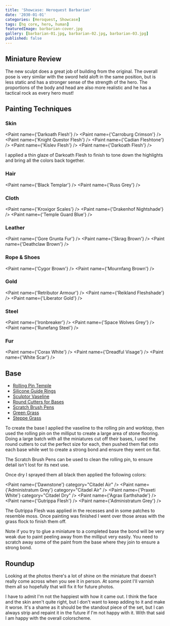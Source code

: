 ```yaml
---
title: 'Showcase: Heroquest Barbarian'
date: '2030-01-01'
categories: [Heroquest, Showcase]
tags: [hq core, hero, human]
featuredImage: barbarian-cover.jpg
gallery: [barbarian-01.jpg, barbarian-02.jpg, barbarian-03.jpg]
published: false
---
```



## Miniature Review

The new sculpt does a great job of building from the original. The overall pose is very similar with the sword held
aloft in the same position, but is less static and has a stronger sense of the strength of the hero. The proportions
of the body and head are also more realistic and he has a tactical rock as every hero must!

## Painting Techniques

### Skin

<Paint name={'Darkoath Flesh'} />
<Paint name={'Carroburg Crimson'} />
<Paint name={'Knight Questor Flesh'} />
<Paint name={'Cadian Fleshtone'} />
<Paint name={'Kislev Flesh'} />
<Paint name={'Darkoath Flesh'} />

I applied a thin glaze of Darkoath Flesh to finish to tone down the highlights and bring all the colors back together.

### Hair

<Paint name={'Black Templar'} />
<Paint name={'Russ Grey'} />

### Cloth

<Paint name={'Kroxigor Scales'} />
<Paint name={'Drakenhof Nightshade'} />
<Paint name={'Temple Guard Blue'} />

### Leather

<Paint name={'Gore Grunta Fur'} />
<Paint name={'Skrag Brown'} />
<Paint name={'Deathclaw Brown'} />

### Rope & Shoes

<Paint name={'Cygor Brown'} />
<Paint name={'Mournfang Brown'} />

### Gold

<Paint name={'Retributor Armour'} />
<Paint name={'Reikland Fleshshade'} />
<Paint name={'Liberator Gold'} />

### Steel

<Paint name={'Ironbreaker'} />
<Paint name={'Space Wolves Grey'} />
<Paint name={'Runefang Steel'} />

### Fur

<Paint name={'Corax White'} />
<Paint name={'Dreadful Visage'} />
<Paint name={'White Scar'} />

## Base

- [Rolling Pin Temple](https://www.greenstuffworld.com/en/modelling-textured-rolling-pins/365-rolling-pin-hobby-roller-temple.html)
- [Silicone Guide Rings](https://www.greenstuffworld.com/en/modelling-textured-rolling-pins/540-silicone-guide-rings.html)
- [Sculptor Vaseline](https://www.greenstuffworld.com/en/sculptor-vaseline/349-sculptor-vaseline-petroleum-jelly.html)
- [Round Cutters for Bases](https://www.greenstuffworld.com/en/hobby-cutting-tools/801-round-cutters-for-bases-stainless-steel.html)
- [Scratch Brush Pens](https://www.greenstuffworld.com/en/engraving-tools/690-scratch-brush-pens.html)
- [Green Grass](https://www.thearmypainter.com/shop/us/bf4113p)
- [Steppe Grass](https://www.thearmypainter.com/shop/us/bf4115p)

To create the base I applied the vaseline to the rolling pin and worktop, then used the rolling pin on the milliput to
create a large area of stone flooring. Doing a large batch with all the miniatures cut off their bases, I used the round
cutters to cut the perfect size for each, then pushed them flat onto each base while wet to create a strong bond and
ensure they went on flat.

The Scratch Brush Pens can be used to clean the rolling pin, to ensure detail isn't lost for its next use.

Once dry I sprayed them all black then applied the following colors:

<Paint name={'Dawnstone'} category="Citadel Air" />
<Paint name={'Administratum Grey'} category="Citadel Air" />
<Paint name={'Praxeti White'} category="Citadel Dry" />
<Paint name={'Agrax Earthshade'} />
<Paint name={'Gutrippa Flesh'} />
<Paint name={'Administratum Grey'} />

The Gutrippa Flesh was applied in the recesses and in some patches to resemble moss. Once painting was finished I went
over those areas with the grass flock to finish them off.

Note if you try to glue a miniature to a completed base the bond will be very weak due to paint peeling away from the
milliput very easily. You need to scratch away some of the paint from the base where they join to ensure a strong bond.

## Roundup

Looking at the photos there's a lot of shine on the miniature that doesn't really come across when you see it in person.
At some point I'll varnish them all so hopefully that will fix it for future photos.

I have to admit I'm not the happiest with how it came out. I think the face and the skin aren't quite right, but I
don't want to keep adding to it and make it worse. It's a shame as it should be the standout piece of the set, but I
can always strip and repaint it in the future if I'm not happy with it. With that said I am happy with the overall
colorscheme.
